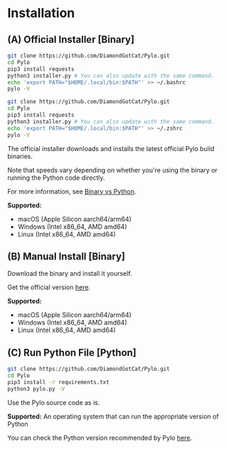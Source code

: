 # Installation

## (A) Official Installer [Binary]

```bash filename="installation-bash.sh" {4} copy
git clone https://github.com/DiamondGotCat/Pylo.git
cd Pylo
pip3 install requests
python3 installer.py # You can also update with the same command.
echo 'export PATH="$HOME/.local/bin:$PATH"' >> ~/.bashrc
pylo -V
```

```zsh filename="installation-zsh.sh" {4} copy
git clone https://github.com/DiamondGotCat/Pylo.git
cd Pylo
pip3 install requests
python3 installer.py # You can also update with the same command.
echo 'export PATH="$HOME/.local/bin:$PATH"' >> ~/.zshrc
pylo -V
```

The official installer downloads and installs the latest official Pylo build binaries.

Note that speeds vary depending on whether you're using the binary or running the Python code directly.

For more information, see [Binary vs Python](/bin-vs-python).

**Supported:**
- macOS (Apple Silicon aarch64/arm64)
- Windows (Intel x86_64, AMD amd64)
- Linux (Intel x86_64, AMD amd64)

## (B) Manual Install [Binary]
Download the binary and install it yourself.

Get the official version [here](https://github.com/DiamondGotCat/Pylo/releases/).

**Supported:**
- macOS (Apple Silicon aarch64/arm64)
- Windows (Intel x86_64, AMD amd64)
- Linux (Intel x86_64, AMD amd64)

## (C) Run Python File [Python]
```bash filename="installation-python.sh" {4} copy
git clone https://github.com/DiamondGotCat/Pylo.git
cd Pylo
pip3 install -r requirements.txt
python3 pylo.py -V
```

Use the Pylo source code as is.

**Supported:**
An operating system that can run the appropriate version of Python

You can check the Python version recommended by Pylo [here](/compatible-python-versions).